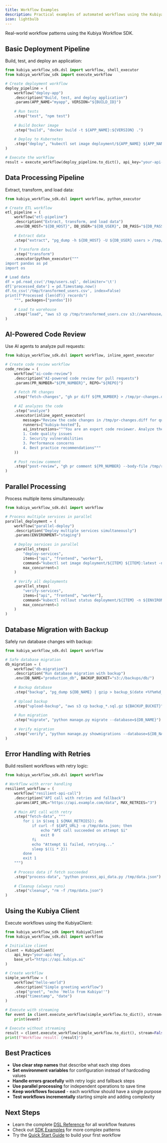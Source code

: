 ```yaml
---
title: Workflow Examples
description: Practical examples of automated workflows using the Kubiya SDK
icon: lightbulb
---
```


Real-world workflow patterns using the Kubiya Workflow SDK.

## Basic Deployment Pipeline

Build, test, and deploy an application:

```python
from kubiya_workflow_sdk.dsl import workflow, shell_executor
from kubiya_workflow_sdk import execute_workflow

# Create deployment workflow
deploy_pipeline = (
    workflow("deploy-app")
    .description("Build, test, and deploy application")
    .params(APP_NAME="myapp", VERSION="${BUILD_ID}")
    
    # Run tests
    .step("test", "npm test")
    
    # Build Docker image
    .step("build", "docker build -t ${APP_NAME}:${VERSION} .")
    
    # Deploy to Kubernetes
    .step("deploy", "kubectl set image deployment/${APP_NAME} ${APP_NAME}=${APP_NAME}:${VERSION}")
)

# Execute the workflow
result = execute_workflow(deploy_pipeline.to_dict(), api_key="your-api-key")
```

## Data Processing Pipeline

Extract, transform, and load data:

```python
from kubiya_workflow_sdk.dsl import workflow, python_executor

# Create ETL workflow
etl_pipeline = (
    workflow("etl-pipeline")
    .description("Extract, transform, and load data")
    .env(DB_HOST="${DB_HOST}", DB_USER="${DB_USER}", DB_PASS="${DB_PASS}")
    
    # Extract data
    .step("extract", "pg_dump -h ${DB_HOST} -U ${DB_USER} users > /tmp/users.sql")
    
    # Transform data
    .step("transform")
    .executor(python_executor("""
import pandas as pd
import os

# Load data
df = pd.read_csv('/tmp/users.sql', delimiter='\t')
df['processed_date'] = pd.Timestamp.now()
df.to_csv('/tmp/transformed_users.csv', index=False)
print(f"Processed {len(df)} records")
    """, packages=["pandas"]))
    
    # Load to warehouse
    .step("load", "aws s3 cp /tmp/transformed_users.csv s3://warehouse/data/")
)
```

## AI-Powered Code Review

Use AI agents to analyze pull requests:

```python
from kubiya_workflow_sdk.dsl import workflow, inline_agent_executor

# Create code review workflow
code_review = (
    workflow("ai-code-review")
    .description("AI-powered code review for pull requests")
    .params(PR_NUMBER="${PR_NUMBER}", REPO="${REPO}")
    
    # Fetch PR changes
    .step("fetch-changes", "gh pr diff ${PR_NUMBER} > /tmp/pr-changes.diff")
    
    # AI analyzes the code
    .step("analyze")
    .executor(inline_agent_executor(
        message="Review the code changes in /tmp/pr-changes.diff for quality, security, and best practices",
        runners=["kubiya-hosted"],
        ai_instructions="""You are an expert code reviewer. Analyze the changes and provide:
        1. Code quality issues
        2. Security vulnerabilities  
        3. Performance concerns
        4. Best practice recommendations"""
    ))
    
    # Post review comment
    .step("post-review", "gh pr comment ${PR_NUMBER} --body-file /tmp/review-results.md")
)
```

## Parallel Processing

Process multiple items simultaneously:

```python
from kubiya_workflow_sdk.dsl import workflow

# Process multiple services in parallel
parallel_deployment = (
    workflow("parallel-deploy")
    .description("Deploy multiple services simultaneously")
    .params(ENVIRONMENT="staging")
    
    # Deploy services in parallel
    .parallel_steps(
        "deploy-services",
        items=["api", "frontend", "worker"],
        command="kubectl set image deployment/${ITEM} ${ITEM}:latest -n ${ENVIRONMENT}",
        max_concurrent=3
    )
    
    # Verify all deployments
    .parallel_steps(
        "verify-services", 
        items=["api", "frontend", "worker"],
        command="kubectl rollout status deployment/${ITEM} -n ${ENVIRONMENT}",
        max_concurrent=3
    )
)
```

## Database Migration with Backup

Safely run database changes with backup:

```python
from kubiya_workflow_sdk.dsl import workflow

# Safe database migration
db_migration = (
    workflow("db-migration")
    .description("Run database migration with backup")
    .env(DB_NAME="production_db", BACKUP_BUCKET="s3://backups/db/")
    
    # Backup database
    .step("backup", "pg_dump ${DB_NAME} | gzip > backup_$(date +%Y%m%d_%H%M%S).sql.gz")
    
    # Upload backup
    .step("upload-backup", "aws s3 cp backup_*.sql.gz ${BACKUP_BUCKET}")
    
    # Run migration
    .step("migrate", "python manage.py migrate --database=${DB_NAME}")
    
    # Verify migration
    .step("verify", "python manage.py showmigrations --database=${DB_NAME}")
)
```

## Error Handling with Retries

Build resilient workflows with retry logic:

```python
from kubiya_workflow_sdk.dsl import workflow

# Workflow with error handling
resilient_workflow = (
    workflow("resilient-api-call")
    .description("API call with retries and fallback")
    .params(API_URL="https://api.example.com/data", MAX_RETRIES="3")
    
    # Main API call with retry
    .step("fetch-data", """
        for i in $(seq 1 ${MAX_RETRIES}); do
            if curl -f ${API_URL} -o /tmp/data.json; then
                echo "API call succeeded on attempt $i"
                exit 0
            fi
            echo "Attempt $i failed, retrying..."
            sleep $((i * 2))
        done
        exit 1
    """)
    
    # Process data if fetch succeeded
    .step("process-data", "python process_api_data.py /tmp/data.json")
    
    # Cleanup (always runs)
    .step("cleanup", "rm -f /tmp/data.json")
)
```

## Using the Kubiya Client

Execute workflows using the KubiyaClient:

```python
from kubiya_workflow_sdk import KubiyaClient
from kubiya_workflow_sdk.dsl import workflow

# Initialize client
client = KubiyaClient(
    api_key="your-api-key",
    base_url="https://api.kubiya.ai"
)

# Create workflow
simple_workflow = (
    workflow("hello-world")
    .description("Simple greeting workflow")
    .step("greet", "echo 'Hello from Kubiya!'")
    .step("timestamp", "date")
)

# Execute with streaming
for event in client.execute_workflow(simple_workflow.to_dict(), stream=True):
    print(event)

# Execute without streaming  
result = client.execute_workflow(simple_workflow.to_dict(), stream=False)
print(f"Workflow result: {result}")
```

## Best Practices

- **Use clear step names** that describe what each step does
- **Set environment variables** for configuration instead of hardcoding values
- **Handle errors gracefully** with retry logic and fallback steps
- **Use parallel processing** for independent operations to save time
- **Keep workflows focused** - each workflow should have a single purpose
- **Test workflows incrementally** starting simple and adding complexity

## Next Steps

- Learn the complete [DSL Reference](./dsl-reference) for all workflow features
- Check out [SDK Examples](../sdk/examples) for more complex patterns  
- Try the [Quick Start Guide](../quickstart/sdk-quickstart) to build your first workflow 